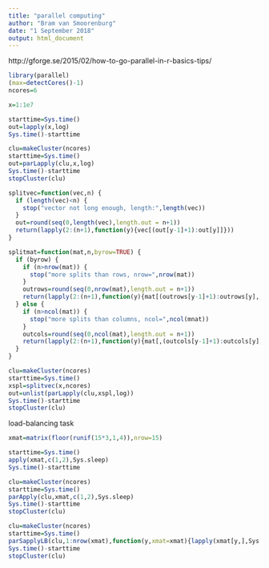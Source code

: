 ---
title: "parallel computing"
author: "Bram van Smoorenburg"
date: "1 September 2018"
output: html_document
---

http://gforge.se/2015/02/how-to-go-parallel-in-r-basics-tips/

```{r}
library(parallel)
(max=detectCores()-1)
ncores=6
```

```{r}
x=1:1e7
```

```{r}
starttime=Sys.time()
out=lapply(x,log)
Sys.time()-starttime
```

```{r}
clu=makeCluster(ncores)
starttime=Sys.time()
out=parLapply(clu,x,log)
Sys.time()-starttime
stopCluster(clu)
```

```{r}
splitvec=function(vec,n) {
  if (length(vec)<n) {
    stop("vector not long enough, length:",length(vec))
  }
  out=round(seq(0,length(vec),length.out = n+1))
  return(lapply(2:(n+1),function(y){vec[(out[y-1]+1):out[y]]}))
}
```

```{r}
splitmat=function(mat,n,byrow=TRUE) {
  if (byrow) {
    if (n>nrow(mat)) {
      stop("more splits than rows, nrow=",nrow(mat))
    }
    outrows=round(seq(0,nrow(mat),length.out = n+1))
    return(lapply(2:(n+1),function(y){mat[(outrows[y-1]+1):outrows[y],,drop=FALSE]}))
  } else {
    if (n>ncol(mat)) {
      stop("more splits than columns, ncol=",ncol(mnat))
    }
    outcols=round(seq(0,ncol(mat),length.out = n+1))
    return(lapply(2:(n+1),function(y){mat[,(outcols[y-1]+1):outcols[y],drop=FALSE]}))
  }
}
```


```{r}
clu=makeCluster(ncores)
starttime=Sys.time()
xspl=splitvec(x,ncores)
out=unlist(parLapply(clu,xspl,log))
Sys.time()-starttime
stopCluster(clu)
```

load-balancing task
```{r}
xmat=matrix(floor(runif(15*3,1,4)),nrow=15)
```

```{r}
starttime=Sys.time()
apply(xmat,c(1,2),Sys.sleep)
Sys.time()-starttime
```

```{r}
clu=makeCluster(ncores)
starttime=Sys.time()
parApply(clu,xmat,c(1,2),Sys.sleep)
Sys.time()-starttime
stopCluster(clu)
```

```{r}
clu=makeCluster(ncores)
starttime=Sys.time()
parSapplyLB(clu,1:nrow(xmat),function(y,xmat=xmat){lapply(xmat[y,],Sys.sleep)},xmat=xmat)
Sys.time()-starttime
stopCluster(clu)
```
